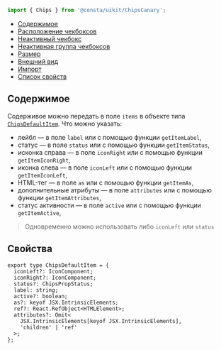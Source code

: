 

```ts
import { Chips } from '@consta/uikit/ChipsCanary';
```

<MdxMenu>

- [Содержимое](#содержимое)
- [Расположение чекбоксов](#расположение-чекбоксов)
- [Неактивный чекбокс](#неактивный-чекбокс)
- [Неактивная группа чекбоксов](#неактивная-группа-чекбоксов)
- [Размер](#размер)
- [Внешний вид](#внешний-вид)
- [Импорт](#импорт)
- [Список свойств](#свойства)

</MdxMenu>

<ChipsWithContextMenuExample />

## Содержимое

Содерживое можно передать в поле `items` в объекте типа [`ChipsDefaultItem`](#свойства). Что можно указать:

- лейбл — в поле `label` или с помощью функции `getItemLabel`,
- статус — в поле `status` или с помощью функции `getItemStatus`,
- исконка справа — в поле `iconRight` или с помощью функции `getItemIconRight`,
- иконка слева — в поле `iconLeft` или с помощью функции `getItemIconLeft`,
- HTML-тег — в поле `as` или с помощью функции `getItemAs`,
- дополнительные атрибуты — в поле `attributes` или с помощью функции `getItemAttributes`,
- статус активности — в поле `active` или с помощью функции `getItemActive`,

> Одновременно можно использовать либо `iconLeft` или `status`

## Cвойства

```tsx
export type ChipsDefaultItem = {
  iconLeft?: IconComponent;
  iconRight?: IconComponent;
  status?: ChipsPropStatus;
  label: string;
  active?: boolean;
  as?: keyof JSX.IntrinsicElements;
  ref?: React.RefObject<HTMLElement>;
  attributes?: Omit<
    JSX.IntrinsicElements[keyof JSX.IntrinsicElements],
    'children' | 'ref'
  >;
};
```
